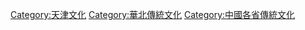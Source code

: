[[Category:天津文化|Category:天津文化]]
[[Category:華北傳統文化|Category:華北傳統文化]]
[[Category:中國各省傳統文化|Category:中國各省傳統文化]]